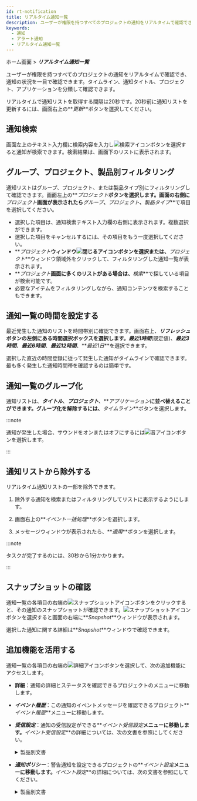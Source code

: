```yaml
---
id: rt-notification
title: リアルタイム通知一覧
description: ユーザーが権限を持つすべてのプロジェクトの通知をリアルタイムで確認でき、通知状況を一目で確認できます。
keywords:
  - 通知
  - アラート通知
  - リアルタイム通知一覧
---
```


ホーム画面 > **_リアルタイム通知一覧_**

<ImgLang img='rt-notification.png' desc='リアルタイム通知一覧' />

ユーザーが権限を持つすべてのプロジェクトの通知をリアルタイムで確認でき、通知の状況を一目で確認できます。タイムライン、通知タイトル、プロジェクト、アプリケーションを分類して確認できます。

リアルタイムで通知リストを取得する間隔は20秒です。20秒前に通知リストを更新するには、画面右上の**_更新_**ボタンを選択してください。

## 通知検索

画面左上のテキスト入力欄に検索内容を入力し![検索アイコン](/img/ico-search.svg)ボタンを選択すると通知が検索できます。検索結果は、画面下のリストに表示されます。

## グループ、プロジェクト、製品別フィルタリング

通知リストはグループ、プロジェクト、または製品タイプ別にフィルタリングして確認できます。画面左上の**_プロジェクト_**ボタンを選択します。画面の右側に**_プロジェクト_**画面が表示されたら**_グループ_**、**_プロジェクト_**、**_製品タイプ_**で項目を選択してください。

<ImgLang img='rt-notification-filter.png' desc='通知フィルタリング' />

- 選択した項目は、通知検索テキスト入力欄の右側に表示されます。複数選択ができます。
- 選択した項目をキャンセルするには、その項目をもう一度選択してください。
- **_プロジェクト_**ウィンドウ![閉じるアイコン](/img/ico-close.svg)ボタンを選択または、**_プロジェクト_**ウィンドウ領域外をクリックして、フィルタリングした通知一覧が表示されます。
- **_プロジェクト_**画面に多くのリストがある場合は、**_検索_**で探している項目が検索可能です。
- 必要なアイテムをフィルタリングしながら、通知コンテンツを検索することもできます。

## 通知一覧の時間を設定する

最近発生した通知のリストを時間帯別に確認できます。画面右上、**_リフレッシュ_**ボタンの左側にある時間選択ボックスを選択します。**_最近1時間_**(既定値)、**_最近3時間_**、**_最近6時間_**、**_最近12時間_**、**_最近1日_**を選択できます。

選択した直近の時間登録に従って発生した通知がタイムラインで確認できます。最も多く発生した通知時間帯を確認するのは簡単です。

## 通知一覧のグループ化

<ImgLang img='rt-notification-grouping.png' desc='通知のグループ化' />

通知リストは、**_タイトル_**、**_プロジェクト_**、**_アプリケーション_**に並べ替えることができます。グループ化を解除するには、**_タイムライン_**ボタンを選択します。

:::note

通知が発生した場合、サウンドをオンまたはオフにするには![音アイコン](/img/ico-noti-sound.svg)ボタンを選択します。

:::

## 通知リストから除外する

リアルタイム通知リストの一部を除外できます。 

1. 除外する通知を検索またはフィルタリングしてリストに表示するようにします。 

2. 画面右上の**_イベント一括処理_**ボタンを選択します。

3. メッセージウィンドウが表示されたら、**_適用_**ボタンを選択します。

:::note

タスクが完了するのには、30秒から1分かかります。

:::

## スナップショットの確認

<ImgLang img='rt-notification-snapshot.png' desc='スナップショット' />

通知一覧の各項目の右端の![スナップショットアイコン](/img/ico-detail.svg)ボタンをクリックすると、その通知のスナップショットが確認できます。![スナップショットアイコン](/img/ico-detail.svg)ボタンを選択すると画面の右端に**_Snapshot_**ウィンドウが表示されます。

選択した通知に関する詳細は**_Snapshot_**ウィンドウで確認できます。

## 追加機能を活用する

通知一覧の各項目の右端の![詳細アイコン](/img/ico-more.svg)ボタンを選択して、次の追加機能にアクセスします。

- **詳細**：通知の詳細とステータスを確認できるプロジェクトのメニューに移動します。

- **_イベント履歴_**：この通知のイベントメッセージを確認できるプロジェクト**_イベント履歴_**メニューに移動します。

- **_受信設定_**：通知の受信設定ができる**_イベント受信設定_**メニューに移動します。**_イベント受信設定_**の詳細については、次の文書を参照にしてください。

  <details>
  <summary>製品別文書</summary>

  - アプリケーションモニタリング > [通知設定](../java/set-receive-event)
  - サーバーモニタリング > [通知設定](../server/set-receive-event)
  - データベースモニタリング > [通知設定](../mysql/set-receive-event)
  - Kubernetesモニタリング > [通知設定](../kubernetes/set-receive-event)
  - Amazon ECS > [通知設定](../amazon-ecs/set-receive-event)
  - Amazon CloudWatch > [通知設定](../amazon-cloudwatch/set-receive-event)
  - Azure Monitor > [通知設定](../azure/set-receive-event)
  - Naver Cloud Monitoring > [通知設定](../ncloud/set-receive-event)
  - Oracle Cloud Monitor > [通知設定](../oracle-cloud/set-receive-event)

  </details>

- **_通知ポリシー_**：警告通知を設定できるプロジェクトの**_イベント設定_**メニューに移動します。**_イベント設定_**の詳細については、次の文書を参照にしてください。

  <details>
  <summary>製品別文書</summary>

  - [アプリケーションアラート通知](../java/apm-set-notice)
  - [サーバーアラート通知](../server/set-notice)
  - [データベースアラート通知](../mysql/set-notice)
  - [コンテナアラート通知](../kubernetes/set-notice)
  - [ログ通知の設定](../log/set-notice)
  - Amazon ECS > [メトリクスアラート](../amazon-ecs/metric-warning-notice)
  - Amazon CloudWatch > [メトリクスアラート](../amazon-cloudwatch/metric-warning-notice)
  - Azure Monitor > [メトリクスアラート](../azure/metric-warning-notice)
  - Naver Cloud Monitoring > [メトリクスアラート](../ncloud/metric-warning-notice)
  - Oracle Cloud Monitor > [メトリクスアラート](../oracle-cloud/metric-warning-notice)

  </details>
